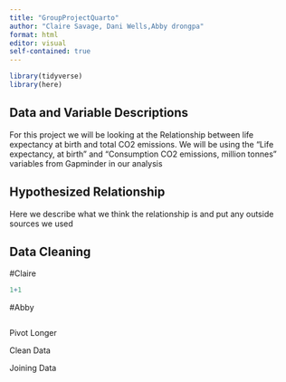 ```yaml
---
title: "GroupProjectQuarto"
author: "Claire Savage, Dani Wells,Abby drongpa"
format: html
editor: visual
self-contained: true
---
```


```r
library(tidyverse)
library(here)
```

## Data and Variable Descriptions

For this project we will be looking at the Relationship between life expectancy at birth and total CO2 emissions. We will be using the "Life expectancy, at birth" and "Consumption CO2 emissions, million tonnes" variables from Gapminder in our analysis

## Hypothesized Relationship

Here we describe what we think the relationship is and put any outside sources we used

## Data Cleaning

#Claire

```r
1+1
```

#Abby

```r

```

Pivot Longer

Clean Data

Joining Data
